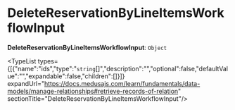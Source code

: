 
# DeleteReservationByLineItemsWorkflowInput

 **DeleteReservationByLineItemsWorkflowInput**: `Object`

<TypeList types={[{"name":"ids","type":"`string`[]","description":"","optional":false,"defaultValue":"","expandable":false,"children":[]}]} expandUrl="https://docs.medusajs.com/learn/fundamentals/data-models/manage-relationships#retrieve-records-of-relation" sectionTitle="DeleteReservationByLineItemsWorkflowInput"/>
